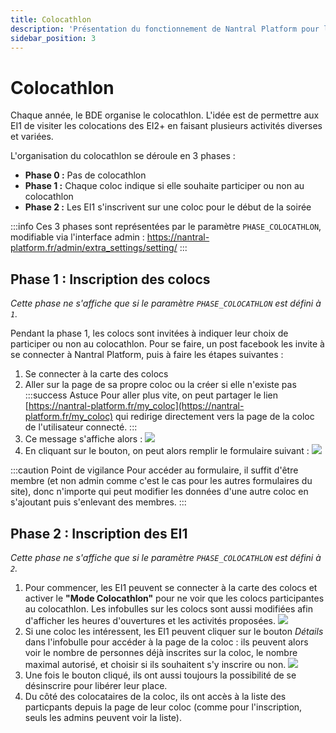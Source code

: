 ```yaml
---
title: Colocathlon
description: 'Présentation du fonctionnement de Nantral Platform pour le colocathlon'
sidebar_position: 3
---
```



# Colocathlon

Chaque année, le BDE organise le colocathlon. L'idée est de permettre aux EI1 de
visiter les colocations des EI2+ en faisant plusieurs activités diverses et variées.

L'organisation du colocathlon se déroule en 3 phases :

-  **Phase 0 :** Pas de colocathlon
-  **Phase 1 :** Chaque coloc indique si elle souhaite participer ou non au colocathlon
-  **Phase 2 :** Les EI1 s'inscrivent sur une coloc pour le début de la soirée

:::info
Ces 3 phases sont représentées par le paramètre `PHASE_COLOCATHLON`, modifiable
via l'interface admin : https://nantral-platform.fr/admin/extra_settings/setting/
:::

## Phase 1 : Inscription des colocs

_Cette phase ne s'affiche que si le paramètre `PHASE_COLOCATHLON` est défini à `1`._

Pendant la phase 1, les colocs sont invitées à indiquer leur choix de participer
ou non au colocathlon. Pour se faire, un post facebook les invite à se connecter
à Nantral Platform, puis à faire les étapes suivantes :

1. Se connecter à la carte des colocs
2. Aller sur la page de sa propre coloc ou la créer si elle n'existe pas
   :::success Astuce
   Pour aller plus vite, on peut partager le lien
   [https://nantral-platform.fr/my_coloc](https://nantral-platform.fr/my_coloc) qui
   redirige directement vers la page de la coloc de l'utilisateur connecté.
   :::
3. Ce message s'affiche alors :
   ![](./colocathlon_1_details.png)
4. En cliquant sur le bouton, on peut alors remplir le formulaire suivant :
   ![](./colocathlon_1_form.png)

:::caution Point de vigilance
Pour accéder au formulaire, il suffit d'être membre (et non admin comme c'est
le cas pour les autres formulaires du site), donc n'importe qui peut modifier
les données d'une autre coloc en s'ajoutant puis s'enlevant des membres.
:::

## Phase 2 : Inscription des EI1

_Cette phase ne s'affiche que si le paramètre `PHASE_COLOCATHLON` est défini à `2`._

1. Pour commencer, les EI1 peuvent se connecter à la carte des colocs et activer
   le **"Mode Colocathlon"** pour ne voir que les colocs participantes au
   colocathlon. Les infobulles sur les colocs sont aussi modifiées afin
   d'afficher les heures d'ouvertures et les activités proposées.
   ![](./colocathlon_2_carte.png)
2. Si une coloc les intéressent, les EI1 peuvent cliquer sur le bouton
   _Détails_ dans l'infobulle pour accéder à la page de la coloc : ils
   peuvent alors voir le nombre de personnes déjà inscrites sur la coloc, le
   nombre maximal autorisé, et choisir si ils souhaitent s'y inscrire ou non.
   ![](./colocathlon_2_details_ei1.png)
3. Une fois le bouton cliqué, ils ont aussi toujours la possibilité de se
   désinscrire pour libérer leur place.
4. Du côté des colocataires de la coloc, ils ont accès à la liste des particpants
   depuis la page de leur coloc (comme pour l'inscription, seuls les admins
   peuvent voir la liste).
